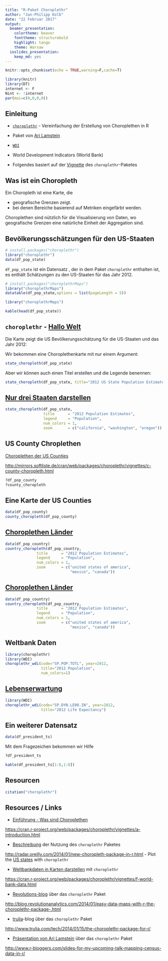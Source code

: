 ```yaml
---
title: "R-Paket Choroplethr"
author: "Jan-Philipp Kolb"
date: "22 Februar 2017"
output: 
  beamer_presentation: 
    colortheme: beaver
    fonttheme: structurebold
    highlight: tango
    theme: Warsaw
  ioslides_presentation: 
    keep_md: yes
---
```


```r
knitr::opts_chunk$set(echo = TRUE,warning=F,cache=T)
```


```r
library(knitr)
library(DT)
internet <- F
Nint <- !internet
par(mai=c(0,0,0,0))
```

## Einleitung

- [`choroplethr`](https://cran.r-project.org/web/packages/choroplethr/index.html) - Vereinfachung der Erstellung von Choroplethen in R

- Paket von [Ari Lamstein](http://www.arilamstein.com/)

- [`WDI`](https://cran.r-project.org/web/packages/WDI/index.html)
- World Development Indicators (World Bank)

- Folgendes basiert auf der [Vignette](https://cran.r-project.org/web/packages/choroplethr/index.html) des `choroplethr`-Paketes

## Was ist ein Choropleth

Ein Choropleth ist eine Karte, die

- geografische Grenzen zeigt.
- bei denen Bereiche basierend auf Metriken eingefärbt werden.

Choroplethen sind nützlich für die Visualisierung von Daten, wo geografische Grenzen eine natürliche Einheit der Aggregation sind. 

## Bevölkerungsschätzungen für den US-Staaten

```r
# install.packages("choroplethr")
library("choroplethr")
data(df_pop_state)
```

`df_pop_state` ist ein Datensatz , der in dem Paket `choroplethr` enthalten ist, es enthält Schätzungen zu den US-Staaten für das Jahr 2012.

```r
# install.packages("choroplethrMaps")
library("choroplethrMaps")
datatable(df_pop_state,options = list(pageLength = 5))
```

```r
library("choroplethrMaps")
```

```r
kable(head(df_pop_state))
```

## `choroplethr` - [Hallo Welt](http://mirrors.softliste.de/cran/web/packages/choroplethr/vignettes/a-introduction.html) 

Die Karte zeigt die US Bevölkerungsschätzung für die US-Staaten und das Jahr 2012:

Wir bekommen eine Choroplethenkarte mit nur einem Argument:

```r
state_choropleth(df_pop_state)
```


Aber wir können auch einen Titel erstellen und die Legende benennen:

```r
state_choropleth(df_pop_state, title="2012 US State Population Estimates", legend="Population")
```

## [Nur drei Staaten darstellen](http://mirrors.softliste.de/cran/web/packages/choroplethr/vignettes/b-state-choropleth.html)

```r
state_choropleth(df_pop_state,
                 title      = "2012 Population Estimates",
                 legend     = "Population",
                 num_colors = 1,
                 zoom       = c("california", "washington", "oregon"))
```


## US County Chroplethen

[Choroplethen der US Counties](http://mirrors.softliste.de/cran/web/packages/choroplethr/vignettes/c-county-choropleth.html)

<http://mirrors.softliste.de/cran/web/packages/choroplethr/vignettes/c-county-choropleth.html>

```r
?df_pop_county
?county_choropleth
```

## Eine Karte der US Counties

```r
data(df_pop_county)
county_choropleth(df_pop_county)
```


## [Choroplethen Länder](http://mirrors.softliste.de/cran/web/packages/choroplethr/vignettes/d-country-choropleth.html)

```r
data(df_pop_country)
country_choropleth(df_pop_country,
              title      = "2012 Population Estimates",
              legend     = "Population",
              num_colors = 1,
              zoom       = c("united states of america",
                             "mexico", "canada"))
```

## [Choroplethen Länder](http://mirrors.softliste.de/cran/web/packages/choroplethr/vignettes/d-country-choropleth.html)

```r
data(df_pop_country)
country_choropleth(df_pop_country,
              title      = "2012 Population Estimates",
              legend     = "Population",
              num_colors = 1,
              zoom       = c("united states of america",
                             "mexico", "canada"))
```


## Weltbank Daten

```r
library(choroplethr)
library(WDI) 
choroplethr_wdi(code="SP.POP.TOTL", year=2012, 
                title="2012 Population", 
                num_colors=1)
```

## [Lebenserwartung](http://mirrors.softliste.de/cran/web/packages/choroplethr/vignettes/f-world-bank-data.html)

```r
library(WDI) 
choroplethr_wdi(code="SP.DYN.LE00.IN", year=2012,
                title="2012 Life Expectancy")
```


## Ein weiterer Datensatz

```r
data(df_president_ts)
```

Mit dem Fragezeichen bekommen wir Hilfe

```r
?df_president_ts
```

```r
kable(df_president_ts[1:8,1:8])
```


## Resourcen

```r
citation("choroplethr")
```

## Resources / Links

- [Einführung - Was sind Choroplethen](https://cran.r-project.org/web/packages/choroplethr/vignettes/a-introduction.html)

<https://cran.r-project.org/web/packages/choroplethr/vignettes/a-introduction.html>

- [Beschreibung](http://radar.oreilly.com/2014/01/new-choropleth-package-in-r.html) der Nutzung des  `choroplethr` Paketes

<http://radar.oreilly.com/2014/01/new-choropleth-package-in-r.html>
- Plot the [US states](https://cran.r-project.org/web/packages/choroplethr/vignettes/b-state-choropleth.html) with `choroplethr`

- [Weltbankdaten in Karten darstellen](https://cran.r-project.org/web/packages/choroplethr/vignettes/f-world-bank-data.html) mit `choroplethr`

<https://cran.r-project.org/web/packages/choroplethr/vignettes/f-world-bank-data.html>

- [Revolutions-blog](http://blog.revolutionanalytics.com/2014/01/easy-data-maps-with-r-the-choroplethr-package-.html) über das `choroplethr` Paket

<http://blog.revolutionanalytics.com/2014/01/easy-data-maps-with-r-the-choroplethr-package-.html>

- [trulia](http://www.trulia.com/tech/2014/01/15/the-choroplethr-package-for-r/)-blog über das `choroplethr` Paket

<http://www.trulia.com/tech/2014/01/15/the-choroplethr-package-for-r/>

- [Präsentation von Ari Lamstein](http://www.r-bloggers.com/slides-for-my-upcoming-talk-mapping-census-data-in-r/) über das `choroplethr` Paket

<http://www.r-bloggers.com/slides-for-my-upcoming-talk-mapping-census-data-in-r/>